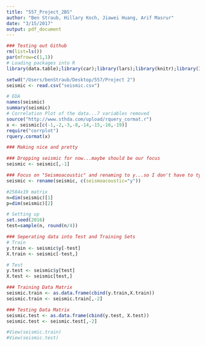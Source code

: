 ```yaml
---
title: "557_Project_2BS"
author: "Ben Straub, Hillary Koch, Jiawei Huang, Arif Masrur"
date: "3/15/2017"
output: pdf_document
---
```


```r
### Testing out Github
rm(list=ls())
par(mfrow=c(1,1))
# Loading packages into R
library(data.table);library(car);library(lars);library(knitr);library(ISLR);library(leaps);library(glmnet);library(MASS);library(reshape)

setwd("/Users/benStraub/Desktop/557/Project 2")
seismic <- read.csv("seismic.csv")
```

```r
# EDA
names(seismic)
summary(seismic)
# Correlation Plot of the data...7 variables removed
source("http://www.sthda.com/upload/rquery_cormat.r")
x <- seismic[c(-1,-2,-3,-8,-14,-15,-16,-19)]
require("corrplot")
rquery.cormat(x)       
```

```r
### Making nice and pretty

### Dropping seismic for now...maybe should be our focus
seismic <- seismic[,-1]

### Focus on "Seismoacoustic" and renaming to y...so I don't have to type it!!
seismic <- rename(seismic, c(seismoacoustic="y"))

#2584x19 matrix
n=dim(seismic)[1]
p=dim(seismic)[2]

# Setting up 
set.seed(2016)
test=sample(n, round(n/4))

### Seperating data into Test and Training Sets
# Train
y.train <- seismic$y[-test]
X.train <- seismic[-test,]

# Test
y.test <- seismic$y[test]
X.test <- seismic[test,]

### Training Data Matrix
seismic.train <- as.data.frame(cbind(y.train,X.train))
seismic.train <- seismic.train[,-2]

### Testing Data Matrix
seismic.test <- as.data.frame(cbind(y.test, X.test))
seismic.test <- seismic.test[,-2]

#View(seismic.train)
#View(seismic.test)
```




